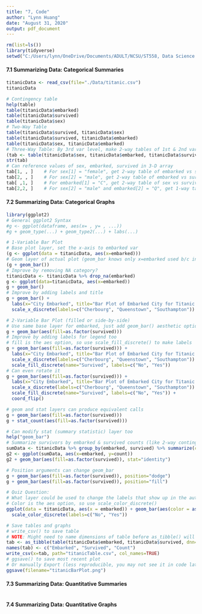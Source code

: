 ```yaml
---
title: "7, Code"
author: "Lynn Huang"
date: "August 31, 2020"
output: pdf_document
---
```

  
```r
rm(list=ls())
library(tidyverse)
setwd("C:/Users/lynn/OneDrive/Documents/ADULT/NCSU/ST558, Data Science for Statisticians")
```

#### 7.1 Summarizing Data: Categorical Summaries
```r
titanicData <- read_csv(file="./Data/titanic.csv")
titanicData

# Contingency table
help(table)
table(titanicData$embarked)
table(titanicData$survived)
table(titanicData$sex)
# Two-Way Table
table(titanicData$survived, titanicData$sex)
table(titanicData$survived, titanicData$embarked)
table(titanicData$sex, titanicData$embarked)
# Three-Way Table: By 3rd var level, make 2-way tables of 1st & 2nd vars
(tab <- table(titanicData$sex, titanicData$embarked, titanicData$survived))
str(tab)
# Can reference values of sex, embarked, survived in 3-D array
tab[1, , ]    # For sex[1] = "female", get 2-way table of embarked vs survived
tab[2, , ]    # For sex[2] = "male", get 2-way table of embarked vs survived
tab[ ,1, ]    # For embarked[1] = "C", get 2-way table of sex vs survived
tab[2,2, ]    # For sex[2] = "male" and embarked[2] = "Q", get 1-way table for survived
```

#### 7.2 Summarizing Data: Categorical Graphs
```r
library(ggplot2)
# General ggplot2 Syntax
#g <- ggplot(dataframe, aes(x= , y= , ...))
#g + geom_type(...) + geom_type2(...) + labs(...)

# 1-Variable Bar Plot
# Base plot layer, set the x-axis to embarked var
(g <- ggplot(data = titanicData, aes(x=embarked)))
# Geom layer of actual plot (geom_bar knows only x=embarked used b/c in base layer)
(g + geom_bar())
# Improve by removing NA category?
titanicData <- titanicData %>% drop_na(embarked)
g <- ggplot(data=titanicData, aes(x=embarked))
g + geom_bar()
# Improve by adding labels and title
g + geom_bar() + 
  labs(x="City Embarked", title="Bar Plot of Embarked City for Titanic passengers") +
  scale_x_discrete(labels=c("Cherbourg", "Queenstown", "Southampton"))

# 2-Variable Bar Plot (filled or side-by-side)
# Use same base layer for embarked, just add geom_bar() aesthetic options. Plus, default legend!
g + geom_bar(aes(fill=as.factor(survived)))
# Improve by adding labels for legend too
# fill is the aes option, so use scale_fill_discrete() to make labels
g + geom_bar(aes(fill=as.factor(survived))) + 
  labs(x="City Embarked", title="Bar Plot of Embarked City for Titanic passengers") +
  scale_x_discrete(labels=c("Cherbourg", "Queenstown", "Southampton")) +
  scale_fill_discrete(name="Survived", labels=c("No", "Yes"))
# Can even rotate it
g + geom_bar(aes(fill=as.factor(survived))) + 
  labs(x="City Embarked", title="Bar Plot of Embarked City for Titanic passengers") +
  scale_x_discrete(labels=c("Cherbourg", "Queenstown", "Southampton")) +
  scale_fill_discrete(name="Survived", labels=c("No", "Yes")) +
  coord_flip()

# geom and stat layers can produce equivalent calls
g + geom_bar(aes(fill=as.factor(survived)))
g + stat_count(aes(fill=as.factor(survived)))

# Can modify stat (summary statistic) layer too
help("geom_bar")
# Summarize survivors by embarked & survived counts (like 2-way contingency table)
sumData <- titanicData %>% group_by(embarked, survived) %>% summarize(count=n())
g2 <- ggplot(sumData, aes(x=embarked, y=count))
g2 + geom_bar(aes(fill=as.factor(survived)), stat="identity")

# Position arguments can change geom_bar
g + geom_bar(aes(fill=as.factor(survived)), position="dodge")
g + geom_bar(aes(fill=as.factor(survived)), position="fill")

# Quiz Question:
# What layer could be used to change the labels that show up in the automatically created legend?
# Color is the aes option, so use scale_color_discrete()
ggplot(data = titanicData, aes(x = embarked)) + geom_bar(aes(color = as.factor(survived)), lwd = 2) +
  scale_color_discrete(labels=c("No", "Yes"))

# Save tables and graphs
# write_csv() to save table
# NOTE: Might need to name dimensions of table before as_tibble() will accept it
tab <- as_tibble(table(titanicData$embarked, titanicData$survived, dnn=c("Embarked", "Survived")))
names(tab) <- c("Embarked", "Survived", "Count")
write_csv(x=tab, path="titanicTable.csv", col_names=TRUE)
# ggsave() to save most recent plot
# Or manually Export (less reproducible, you may not see it in code later)
ggsave(filename="titanicBarPlot.png")

```

#### 7.3 Summarizing Data: Quantitative Summaries
```r

```

#### 7.4 Summarizing Data: Quantitative Graphs
```r

```

